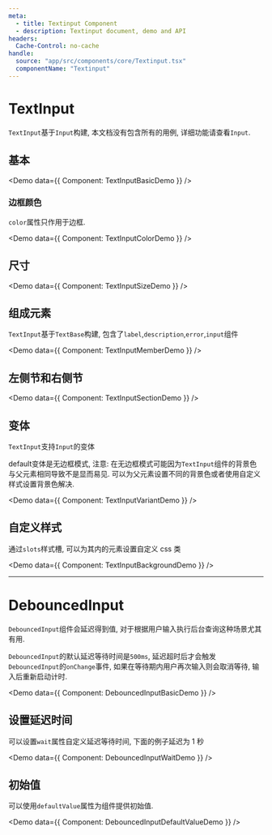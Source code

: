 ```yaml
---
meta:
  - title: Textinput Component
  - description: Textinput document, demo and API
headers:
  Cache-Control: no-cache
handle:
  source: "app/src/components/core/Textinput.tsx"
  componentName: "Textinput"
---
```



# TextInput

`TextInput`基于`Input`构建, 本文档没有包含所有的用例, 详细功能请查看`Input`.

## 基本

<Demo data={{ Component: TextInputBasicDemo }} />

### 边框颜色

`color`属性只作用于边框.

<Demo data={{ Component: TextInputColorDemo }} />

## 尺寸

<Demo data={{ Component: TextInputSizeDemo }} />

## 组成元素

`TextInput`基于`TextBase`构建, 包含了`label`,`description`,`error`,`input`组件

<Demo data={{ Component: TextInputMemberDemo }} />

## 左侧节和右侧节

<Demo data={{ Component: TextInputSectionDemo }} />

## 变体

`TextInput`支持`Input`的变体

default变体是无边框模式, 注意: 在无边框模式可能因为`TextInput`组件的背景色与父元素相同导致不是显而易见. 可以为父元素设置不同的背景色或者使用自定义样式设置背景色解决.

<Demo data={{ Component: TextInputVariantDemo }} />

## 自定义样式

通过`slots`样式槽, 可以为其内的元素设置自定义 css 类

<Demo data={{ Component: TextInputBackgroundDemo }} />

---

# DebouncedInput

`DebouncedInput`组件会延迟得到值, 对于根据用户输入执行后台查询这种场景尤其有用.

`DebouncedInput`的默认延迟等待时间是`500ms`, 延迟超时后才会触发`DebouncedInput`的`onChange`事件, 如果在等待期内用户再次输入则会取消等待, 输入后重新启动计时.

<Demo data={{ Component: DebouncedInputBasicDemo }} />

## 设置延迟时间

可以设置`wait`属性自定义延迟等待时间, 下面的例子延迟为 1 秒

<Demo data={{ Component: DebouncedInputWaitDemo }} />

## 初始值

可以使用`defaultValue`属性为组件提供初始值.

<Demo data={{ Component: DebouncedInputDefaultValueDemo }} />
